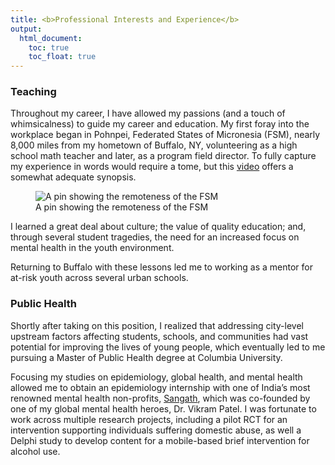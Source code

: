 ```yaml
---
title: <b>Professional Interests and Experience</b>
output:
  html_document:
    toc: true
    toc_float: true
---
```


### Teaching

Throughout my career, I have allowed my passions (and a touch of whimsicalness) to guide my career and education. My first foray into the workplace began in Pohnpei, Federated States of Micronesia (FSM), nearly 8,000 miles from my hometown of Buffalo, NY, volunteering as a high school math teacher and later, as a program field director. To fully capture my experience in words would require a tome, but this [video](youtube.com/watch?v=2daPSMtq5Os) offers a somewhat adequate synopsis.

![A pin showing the remoteness of the FSM](images/map.png)

I learned a great deal about culture; the value of quality education; and, through several student tragedies, the need for an increased focus on mental health in the youth environment.

Returning to Buffalo with these lessons led me to working as a mentor for at-risk youth across several urban schools.

### Public Health

Shortly after taking on this position, I realized that addressing city-level upstream factors affecting students, schools, and communities had vast potential for improving the lives of young people, which eventually led to me pursuing a Master of Public Health degree at Columbia University.

Focusing my studies on epidemiology, global health, and mental health allowed me to obtain an epidemiology internship with one of India's most renowned mental health non-profits, [Sangath](https://sangath.in/), which was co-founded by one of my global mental health heroes, Dr. Vikram Patel. I was fortunate to work across multiple research projects, including a pilot RCT for an intervention supporting individuals suffering domestic abuse, as well a Delphi study to develop content for a mobile-based brief intervention for alcohol use.